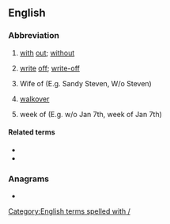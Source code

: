 {{also|Appendix:Variations of "wo"}}
==English==

===Abbreviation===
{{rfc-header|Abbreviation}}
{{head|en|abbreviation}}

# [[with]] [[out]]; [[without]]
# {{lb|en|finance|insurance}} [[write]] [[off]]; [[write-off]]
# Wife of (E.g. Sandy Steven, W/o Steven)
# {{lb|en|sport}} [[walkover]]
# {{lb|en|scheduling}} week of (E.g. w/o Jan 7th, week of Jan 7th)

====Related terms====
* {{l|en|w/}}
* {{l|en|w/i}}

===Anagrams===
* {{l|en|ow}}

[[Category:English terms spelled with /]]